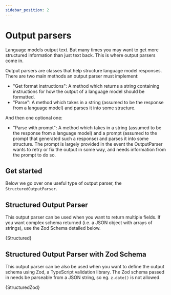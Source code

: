 ```yaml
---
sidebar_position: 2
---
```


# Output parsers

Language models output text. But many times you may want to get more structured information than just text back. This is where output parsers come in.

Output parsers are classes that help structure language model responses. There are two main methods an output parser must implement:

- "Get format instructions": A method which returns a string containing instructions for how the output of a language model should be formatted.
- "Parse": A method which takes in a string (assumed to be the response from a language model) and parses it into some structure.

And then one optional one:

- "Parse with prompt": A method which takes in a string (assumed to be the response from a language model) and a prompt (assumed to the prompt that generated such a response) and parses it into some structure. The prompt is largely provided in the event the OutputParser wants to retry or fix the output in some way, and needs information from the prompt to do so.

## Get started


Below we go over one useful type of output parser, the `StructuredOutputParser`.

## Structured Output Parser

This output parser can be used when you want to return multiple fields. If you want complex schema returned (i.e. a JSON object with arrays of strings), use the Zod Schema detailed below.


<CodeBlock language="typescript">{Structured}</CodeBlock>

## Structured Output Parser with Zod Schema

This output parser can be also be used when you want to define the output schema using Zod, a TypeScript validation library. The Zod schema passed in needs be parseable from a JSON string, so eg. `z.date()` is not allowed.


<CodeBlock language="typescript">{StructuredZod}</CodeBlock>
